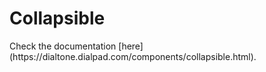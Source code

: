 

<Meta of={CollapsibleStories}/>

# Collapsible

<Subtitle>
  Check the documentation [here](https://dialtone.dialpad.com/components/collapsible.html).
</Subtitle>
